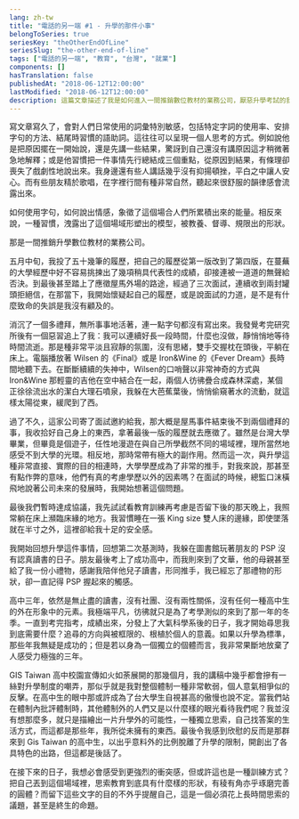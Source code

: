 ```yaml
---
lang: zh-tw
title: "電話的另一端 #1 - 升學的那件小事"
belongToSeries: true
seriesKey: "theOtherEndOfLine"
seriesSlug: "the-other-end-of-line"
tags: ["電話的另一端", "教育", "台灣", "就業"]
components: []
hasTranslation: false
publishedAt: "2018-06-12T12:00:00"
lastModified: "2018-06-12T12:00:00"
description: 這篇文章描述了我是如何進入一間推銷數位教材的業務公司，厭惡升學考試的我，對此感到極大的衝突感。
---
```


寫文章寫久了，會對人們日常使用的詞彙特別敏感，包括特定字詞的使用率、安排字句的方法、結尾時習慣的語助詞。這往往可以呈現一個人思考的方式。例如說他是把原因擺在一開始說，還是先講一些結果，驚訝到自己還沒有講原因這才稍微著急地解釋；或是他習慣把一件事情先行總結成三個重點，從原因到結果，有條理卻喪失了戲劇性地說出來。我身邊還有些人講話幾乎沒有抑揚頓挫，平白之中讓人安心。而有些朋友精於歌唱，在字裡行間有種非常自然，聽起來很舒服的韻律感會流露出來。

如何使用字句，如何說出情感，象徵了這個場合人們所累積出來的能量。相反來說，一種習慣，洩露出了這個場域形塑出的模型，被教養、督導、規限出的形狀。

那是一間推銷升學數位教材的業務公司。

五月中旬，我投了五十幾筆的履歷，把自己的履歷從第一版改到了第四版，在蔓蕪的大學經歷中好不容易挑揀出了幾項稍具代表性的成績，卻接連被一道道的無聲給否決。到最後甚至踏上了應徵屋馬外場的路途，經過了三次面試，連續收到兩封罐頭拒絕信，在那當下，我開始懷疑起自己的履歷，或是說面試的力道，是不是有什麼致命的失誤是我沒有顧及的。

消沉了一個多禮拜，無所事事地活著，連一點字句都沒有寫出來。我發覺考完研究所後有一個惡習追上了我：我可以連續好長一段時間，什麼也沒做，靜悄悄地等待時間流逝。那是種非常平淡且寂靜的氛圍，沒有思緒，雙手交握枕在頭後，平躺在床上。電腦播放著 Wilsen 的《Final》或是 Iron&Wine 的《Fever Dream》長時間地聽下去。在斷斷續續的失神中，Wilsen的口哨聲以非常神奇的方式與 Iron&Wine 那輕靈的吉他在空中結合在一起，兩個人彷彿疊合成森林深處，某個正徐徐流出水的潔白大理石噴泉，我躲在大芭蕉葉後，悄悄偷窺著水的流動，就這樣太陽從東，緩爬到了西。

過了不久，這家公司寄了面試邀約給我，那大概是屋馬事件結束後不到兩個禮拜的事，我收拾好自己身上的東西，拿著最後一版的履歷就去應徵了。雖然是台灣大學畢業，但畢竟是個遊子，任性地漫遊在與自己所學截然不同的場域裡，理所當然地感受不到大學的光環。相反地，那時常帶有極大的副作用。然而這一次，與升學這種非常直接、實際的目的相連時，大學學歷成為了非常的推手，對我來說，那甚至有點作弊的意味，他們有真的考慮學歷以外的因素嗎？在面試的時候，總監口沫橫飛地說著公司未來的發展時，我開始想著這個問題。

最後我們暫時達成協議，我先試試看教育訓練再考慮是否留下後的那天晚上，我照常躺在床上瀕臨床緣的地方。我習慣睡在一張 King size 雙人床的邊緣，即使墜落就在半寸之外，這裡卻給我十足的安全感。

我開始回想升學這件事情，回想第二次基測時，我躲在圖書館玩著朋友的 PSP 沒有認真讀書的日子。朋友最後考上了成功高中，而我則來到了文華，他的母親甚至給了我一份小禮物，感謝我陪伴他兒子讀書，形同推手，我已經忘了那禮物的形狀，卻一直記得 PSP 握起來的觸感。

高中三年，依然是無止盡的讀書，沒有社團、沒有兩性關係，沒有任何一種高中生的外在形象中的元素。我極端平凡，彷彿就只是為了考學測似的來到了那一年的冬季。一直到考完指考，成績出來，分發上了大氣科學系後的日子，我才開始尋思我到底需要什麼？追尋的方向與被框限的、根植於個人的意義。如果以升學為標準，那些年我無疑是成功的；但是若以身為一個獨立的個體而言，我非常果斷地放棄了人感受力極強的三年。

GIS Taiwan 高中校園宣傳如火如荼展開的那幾個月，我的講稿中幾乎都會摻有一絲對升學制度的嘲弄，那似乎就是我對整個體制一種非常軟弱，個人意氣相爭似的反擊。在高中生的眼中那或許成為了台大學生自視甚高的傲慢也說不定。當我們站在體制內批評體制時，其他體制外的人們又是以什麼樣的眼光看待我們呢？我並沒有想那麼多，就只是描繪出一片升學外的可能性，一種獨立思索，自己找答案的生活方式，而這都是那些年，我所從未擁有的東西。最後令我感到欣慰的反而是那群來到 Gis Taiwan 的高中生，以出乎意料外的比例脫離了升學的限制，開創出了各具特色的出路，但這都是後話了。

在接下來的日子，我想必會感受到更強烈的衝突感，但或許這也是一種訓練方式？把自己丟到這個場域裡，思索教育到底具有什麼樣的形狀，有稜有角亦乎琢磨完善的圓體？而留下這些文字的目的不外乎提醒自己，這是一個必須花上長時間思索的議題，甚至是終生的命題。